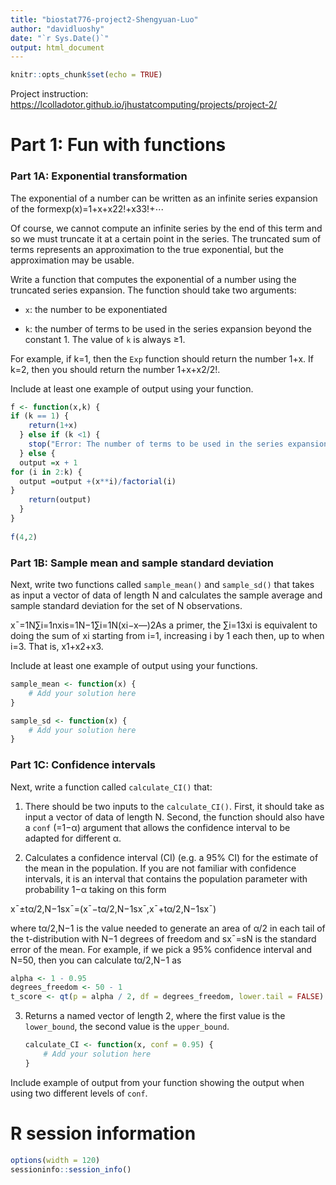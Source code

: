 ```yaml
---
title: "biostat776-project2-Shengyuan-Luo"
author: "davidluoshy"
date: "`r Sys.Date()`"
output: html_document
---
```


```r
knitr::opts_chunk$set(echo = TRUE)
```

Project instruction: <https://lcolladotor.github.io/jhustatcomputing/projects/project-2/>

# **Part 1: Fun with functions**

### **Part 1A: Exponential transformation**

The exponential of a number can be written as an infinite series expansion of the formexp⁡(x)=1+x+x22!+x33!+⋯

Of course, we cannot compute an infinite series by the end of this term and so we must truncate it at a certain point in the series. The truncated sum of terms represents an approximation to the true exponential, but the approximation may be usable.

Write a function that computes the exponential of a number using the truncated series expansion. The function should take two arguments:

-   `x`: the number to be exponentiated

-   `k`: the number of terms to be used in the series expansion beyond the constant 1. The value of `k` is always ≥1.

For example, if k=1, then the `Exp` function should return the number 1+x. If k=2, then you should return the number 1+x+x2/2!.

Include at least one example of output using your function.

```r
f <- function(x,k) {
if (k == 1) {
    return(1+x)
  } else if (k <1) {
    stop("Error: The number of terms to be used in the series expansion  cannot be <1")
  } else {
  output =x + 1
for (i in 2:k) {
  output =output +(x**i)/factorial(i)
}
    return(output)
  }
}
  
f(4,2)
```

### **Part 1B: Sample mean and sample standard deviation**

Next, write two functions called `sample_mean()` and `sample_sd()` that takes as input a vector of data of length N and calculates the sample average and sample standard deviation for the set of N observations.

x¯=1N∑i=1nxis=1N−1∑i=1N(xi−x―)2As a primer, the ∑i=13xi is equivalent to doing the sum of xi starting from i=1, increasing i by 1 each then, up to when i=3. That is, x1+x2+x3.

Include at least one example of output using your functions.

```r
sample_mean <- function(x) {
    # Add your solution here
}

sample_sd <- function(x) {
    # Add your solution here
}
```

### **Part 1C: Confidence intervals**

Next, write a function called `calculate_CI()` that:

1.  There should be two inputs to the `calculate_CI()`. First, it should take as input a vector of data of length N. Second, the function should also have a `conf` (=1−α) argument that allows the confidence interval to be adapted for different α.

2.  Calculates a confidence interval (CI) (e.g. a 95% CI) for the estimate of the mean in the population. If you are not familiar with confidence intervals, it is an interval that contains the population parameter with probability 1−α taking on this form

x¯±tα/2,N−1sx¯=(x¯−tα/2,N−1sx¯,x¯+tα/2,N−1sx¯)

where tα/2,N−1 is the value needed to generate an area of α/2 in each tail of the t-distribution with N−1 degrees of freedom and sx¯=sN is the standard error of the mean. For example, if we pick a 95% confidence interval and N=50, then you can calculate tα/2,N−1 as

```r
alpha <- 1 - 0.95
degrees_freedom <- 50 - 1
t_score <- qt(p = alpha / 2, df = degrees_freedom, lower.tail = FALSE)
```

3.  Returns a named vector of length 2, where the first value is the `lower_bound`, the second value is the `upper_bound`.

    ```r
    calculate_CI <- function(x, conf = 0.95) {
        # Add your solution here
    }
    ```

Include example of output from your function showing the output when using two different levels of `conf`.

# **R session information**

```r
options(width = 120)
sessioninfo::session_info()
```
